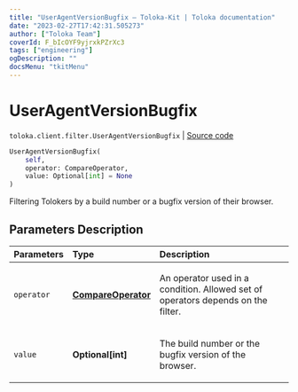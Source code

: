 ```yaml
---
title: "UserAgentVersionBugfix — Toloka-Kit | Toloka documentation"
date: "2023-02-27T17:42:31.505273"
author: ["Toloka Team"]
coverId: F_bIcOYF9yjrxkPZrXc3
tags: ["engineering"]
ogDescription: ""
docsMenu: "tkitMenu"
---
```


# UserAgentVersionBugfix
`toloka.client.filter.UserAgentVersionBugfix` | [Source code](https://github.com/Toloka/toloka-kit/blob/v1.1.4/src/client/filter.py#L744)

```python
UserAgentVersionBugfix(
    self,
    operator: CompareOperator,
    value: Optional[int] = None
)
```

Filtering Tolokers by a build number or a bugfix version of their browser.

## Parameters Description

| Parameters | Type | Description |
| :----------| :----| :-----------|
`operator`|**[CompareOperator](/docs/toloka-kit/reference/toloka.client.primitives.operators.CompareOperator)**|<p>An operator used in a condition. Allowed set of operators depends on the filter.</p>
`value`|**Optional\[int\]**|<p>The build number or the bugfix version of the browser.</p>